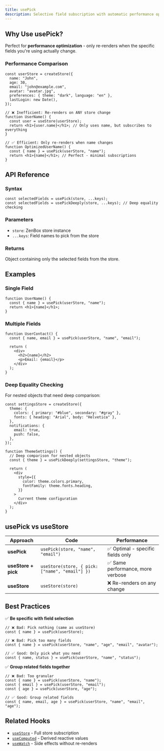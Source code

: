 ```yaml
---
title: usePick
description: Selective field subscription with automatic performance optimization
---
```


## Why Use usePick?

Perfect for **performance optimization** - only re-renders when the specific fields you're using actually change.

### Performance Comparison

```tsx
const userStore = createStore({
  name: "John",
  age: 30,
  email: "john@example.com",
  avatar: "avatar.jpg",
  preferences: { theme: "dark", language: "en" },
  lastLogin: new Date(),
});

// ❌ Inefficient: Re-renders on ANY store change
function UserName() {
  const user = useStore(userStore);
  return <h1>{user.name}</h1>; // Only uses name, but subscribes to everything
}

// ✅ Efficient: Only re-renders when name changes
function OptimizedUserName() {
  const { name } = usePick(userStore, "name");
  return <h1>{name}</h1>; // Perfect - minimal subscriptions
}
```

## API Reference

### Syntax

```tsx
const selectedFields = usePick(store, ...keys);
const selectedFields = usePickDeeply(store, ...keys); // Deep equality checking
```

### Parameters

- `store`: ZenBox store instance
- `...keys`: Field names to pick from the store

### Returns

Object containing only the selected fields from the store.

## Examples

### Single Field

```tsx
function UserName() {
  const { name } = usePick(userStore, "name");
  return <h1>{name}</h1>;
}
```

### Multiple Fields

```tsx
function UserContact() {
  const { name, email } = usePick(userStore, "name", "email");

  return (
    <div>
      <h2>{name}</h2>
      <p>Email: {email}</p>
    </div>
  );
}
```

### Deep Equality Checking

For nested objects that need deep comparison:

```tsx
const settingsStore = createStore({
  theme: {
    colors: { primary: "#blue", secondary: "#gray" },
    fonts: { heading: "Arial", body: "Helvetica" },
  },
  notifications: {
    email: true,
    push: false,
  },
});

function ThemeSettings() {
  // Deep comparison for nested objects
  const { theme } = usePickDeeply(settingsStore, "theme");

  return (
    <div
      style={{
        color: theme.colors.primary,
        fontFamily: theme.fonts.heading,
      }}
    >
      Current theme configuration
    </div>
  );
}
```

## usePick vs useStore

| Approach            | Code                                           | Performance                       |
| ------------------- | ---------------------------------------------- | --------------------------------- |
| **usePick**         | `usePick(store, "name", "email")`              | ✅ Optimal - specific fields only |
| **useStore + pick** | `useStore(store, { pick: ["name", "email"] })` | ✅ Same performance, more verbose |
| **useStore**        | `useStore(store)`                              | ❌ Re-renders on any change       |

## Best Practices

✅ **Be specific with field selection**

```tsx
// ❌ Bad: Pick nothing (same as useStore)
const { name } = usePick(userStore);

// ❌ Bad: Pick too many fields
const { name } = usePick(userStore, "name", "age", "email", "avatar");

// ✅ Good: Only pick what you need
const { name, status } = usePick(userStore, "name", "status");
```

✅ **Group related fields together**

```tsx
// ❌ Bad: Too granular
const { name } = usePick(userStore, "name");
const { email } = usePick(userStore, "email");
const { age } = usePick(userStore, "age");

// ✅ Good: Group related fields
const { name, email, age } = usePick(userStore, "name", "email", "age");
```

## Related Hooks

- [`useStore`](./useStore) - Full store subscription
- [`useComputed`](./useComputed) - Derived reactive values
- [`useWatch`](./useWatch) - Side effects without re-renders
